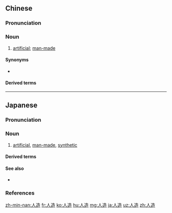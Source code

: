 ==Chinese==
{{zh-forms}}

===Pronunciation===
{{zh-pron
|m=rénzào
|c=jan4 zou6
|mn=qz:lîn-chǒ/tp,xm:lîn-chō/kh,zz:jîn-chō
|cat=n
}}

===Noun===
{{zh-noun}}

# {{lb|zh|attributive}} [[artificial]]; [[man-made]]

====Synonyms====
* {{zh-l|人工}}

====Derived terms====
{{zh-der|人造革|人造毛|人造棉|人造奶油|人造石油|人造絲|人造土|人造衛星|人造纖維|人造行星}}

{{zh-cat|Elementary}}

----

==Japanese==
{{ja-kanjitab|じん|ぞう|yomi=o}}

===Pronunciation===
{{ja-pron|yomi=o|じんぞう|acc=0|acc_ref=DJR,NHK}}

===Noun===
{{ja-noun|じんぞう|hhira=じんざう}}

# [[artificial]], [[man-made]], [[synthetic]]

====Derived terms====
{{der3|lang=ja|{{ja-r|人造藍|じんぞう あい}}
|{{ja-r|人造絹糸|じんぞう けんし|[[rayon]]}}
|{{ja-r|人造湖|じんぞうこ}}
|{{ja-r|人造ゴム|じんぞう ゴム}}
|{{ja-r|人造石|じんぞうせき}}
|{{ja-r|人造石油|じんぞう せきゆ}}
|{{ja-r|人造繊維|じんぞう せんい}}
|{{ja-r|人造染料|じんぞう せんりょう}}
|{{ja-r|人造大理石|じんぞう だいりせき}}
|{{ja-r|人造人間|じんぞう にんげん}}
|{{ja-r|人造バター|じんぞう バター}}
|{{ja-r|人造肥料|じんぞう ひりょう}}
|{{ja-r|人造米|じんぞうまい}}
}}

====See also====
* {{ja-r|人工|じんこう}}

===References===
<references/>

[[zh-min-nan:人造]]
[[fr:人造]]
[[ko:人造]]
[[hu:人造]]
[[mg:人造]]
[[ja:人造]]
[[uz:人造]]
[[zh:人造]]